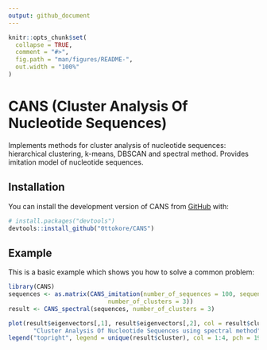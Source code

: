 ```yaml
---
output: github_document
---
```


```r
knitr::opts_chunk$set(
  collapse = TRUE,
  comment = "#>",
  fig.path = "man/figures/README-",
  out.width = "100%"
)
```

# CANS (Cluster Analysis Of Nucleotide Sequences)

<!-- badges: start -->
<!-- badges: end -->

Implements methods for cluster analysis of nucleotide sequences:
hierarchical clustering, k-means, DBSCAN and spectral method. 
Provides imitation model of nucleotide sequences.

## Installation

You can install the development version of CANS from [GitHub](https://github.com/) with:

``` r
# install.packages("devtools")
devtools::install_github("0ttokore/CANS")
```

## Example

This is a basic example which shows you how to solve a common problem:

```r
library(CANS)
sequences <- as.matrix(CANS_imitation(number_of_sequences = 100, sequences_length = 80,
                            number_of_clusters = 3))
result <- CANS_spectral(sequences, number_of_clusters = 3)

plot(result$eigenvectors[,1], result$eigenvectors[,2], col = result$clusters, pch = 19, main = 
       "Cluster Analysis Of Nucleotide Sequences using spectral method", xlab = 'First component', ylab = 'Second component')
legend("topright", legend = unique(result$cluster), col = 1:4, pch = 19, title = "Clusters")

```
